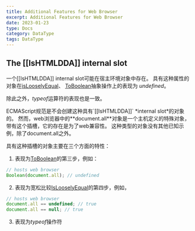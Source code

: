 ```yaml
---
title: Additional Features for Web Browser
excerpt: Additional Features for Web Browser
date: 2023-01-23
type: Docs
category: DataType
tags: DataType
---
```


## The [[IsHTMLDDA]] internal slot

一个[[IsHTMLDDA]] internal slot可能在宿主环境对象中存在。
具有这种属性的对象在[isLooselyEqual](/docs/typeGrammar/operations/comparisonOperation#islooselyequal)、
[ToBoolean](/docs/typeGrammar/operations/typeConversion#toboolean)抽象操作上的表现为 *undefined*。

除此之外，*typeof*运算符的表现也是一致。

<Note>
  ECMAScript规范是不会创建这种具有`[[IsHTMLDDA]]` *internal slot*的对象的。
  然而，web浏览器中的**document.all**对象是一个主机定义的特殊对象，带有这个插槽，它的存在是为了web兼容性。
  这种类型的对象没有其他已知示例，除了document.all之外。
</Note>

具有这种插槽的对象主要在三个方面的特性：

1. 表现为[ToBoolean](/docs/typeGrammar/operations/typeConversion#toboolean)的第三步，例如：

```js
// hosts web browser
Boolean(document.all); // undefined
```

2. 表现为宽松比较[IsLooselyEqual](/docs/typeGrammar/operations/comparisonOperation#islooselyequal)的第四步，例如，

```js
// hosts web browser
document.all == undefined; // true
document.all == null; // true
```

3. 表现为*typeof*操作符








